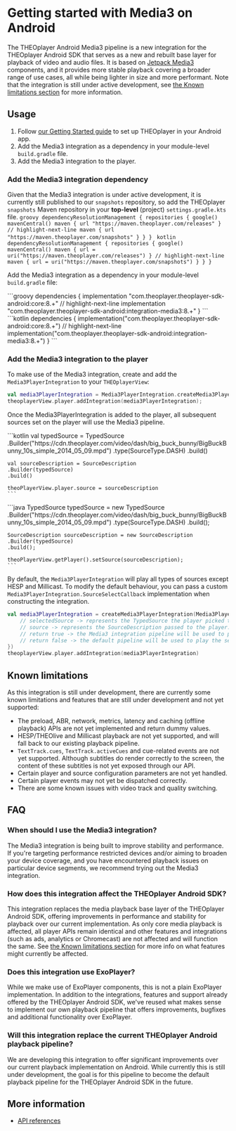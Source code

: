 
# Getting started with Media3 on Android

The THEOplayer Android Media3 pipeline is a new integration for the THEOplayer Android SDK that serves as a new and rebuilt base layer for playback of video and audio files.
It is based on [Jetpack Media3](https://developer.android.com/media/media3) components, and it provides more stable playback covering a broader range of use cases, all while being lighter in size and more performant.
Note that the integration is still under active development, see [the Known limitations section](#known-limitations) for more information.

## Usage

1. Follow [our Getting Started guide](../../../getting-started/01-sdks/02-android/00-getting-started.mdx)
   to set up THEOplayer in your Android app.
2. Add the Media3 integration as a dependency in your module-level `build.gradle` file.
3. Add the Media3 integration to the player.

### Add the Media3 integration dependency

Given that the Media3 integration is under active development, it is currently still published to our `snapshots` repository, so add the THEOplayer `snapshots` Maven repository in your **top-level** (project) `settings.gradle.kts` file.
    <Tabs queryString="lang">
       <!-- prettier-ignore-start -->
       <TabItem value="groovy" label="Groovy">
        ```groovy
        dependencyResolutionManagement {
            repositories {
                google()
                mavenCentral()
                maven { url "https://maven.theoplayer.com/releases" }
                // highlight-next-line
                maven { url "https://maven.theoplayer.com/snapshots" }
            }
        }
        ```
        </TabItem>
        <TabItem value="kotlin" label="Kotlin">
        ```kotlin
        dependencyResolutionManagement {
            repositories {
                google()
                mavenCentral()
                maven { url = uri("https://maven.theoplayer.com/releases") }
                // highlight-next-line
                maven { url = uri("https://maven.theoplayer.com/snapshots") }
            }
        }
        ```
        </TabItem>
        <!-- prettier-ignore-end -->
    </Tabs>

Add the Media3 integration as a dependency in your module-level `build.gradle` file:

<Tabs queryString="lang">
  <!-- prettier-ignore-start -->
  <TabItem value="groovy" label="Groovy">
    ```groovy
    dependencies {
      implementation "com.theoplayer.theoplayer-sdk-android:core:8.+"
      // highlight-next-line
      implementation "com.theoplayer.theoplayer-sdk-android:integration-media3:8.+"
    }
    ```
  </TabItem>
  <TabItem value="kotlin" label="Kotlin">
    ```kotlin
    dependencies {
      implementation("com.theoplayer.theoplayer-sdk-android:core:8.+")
      // highlight-next-line
      implementation("com.theoplayer.theoplayer-sdk-android:integration-media3:8.+")
    }
    ```
  </TabItem>
  <!-- prettier-ignore-end -->
</Tabs>

### Add the Media3 integration to the player

To make use of the Media3 integration, create and add the `Media3PlayerIntegration` to your `THEOplayerView`:

```kotlin
val media3PlayerIntegration = Media3PlayerIntegration.createMedia3PlayerIntegration();
theoplayerView.player.addIntegration(media3PlayerIntegration);
```

Once the Media3PlayerIntegration is added to the player, all subsequent sources set on the player will use the Media3 pipeline.

<Tabs queryString="lang">
  <!-- prettier-ignore-start -->
  <TabItem value="kotlin" label="Kotlin">
    ```kotlin
    val typedSource = TypedSource
    .Builder("https://cdn.theoplayer.com/video/dash/big_buck_bunny/BigBuckBunny_10s_simple_2014_05_09.mpd")
    .type(SourceType.DASH)
    .build()

    val sourceDescription = SourceDescription
    .Builder(typedSource)
    .build()

    theoPlayerView.player.source = sourceDescription
    ```

  </TabItem>
  <TabItem value="java" label="Java">
    ```java
    TypedSource typedSource = new TypedSource
    .Builder("https://cdn.theoplayer.com/video/dash/big_buck_bunny/BigBuckBunny_10s_simple_2014_05_09.mpd")
    .type(SourceType.DASH)
    .build();

    SourceDescription sourceDescription = new SourceDescription
    .Builder(typedSource)
    .build();

    theoPlayerView.getPlayer().setSource(sourceDescription);
    ```
  </TabItem>
  <!-- prettier-ignore-end -->
</Tabs>

By default, the `Media3PlayerIntegration` will play all types of sources except HESP and Millicast.
To modify the default behaviour, you can pass a custom `Media3PlayerIntegration.SourceSelectCallback` implementation
when constructing the integration.

```kotlin
val media3PlayerIntegration = createMedia3PlayerIntegration(Media3PlayerIntegration.SourceSelectCallback { selectedSource, source ->
    // selectedSource -> represents the TypedSource the player picked to play.
    // source -> represents the SourceDescription passed to the player.
    // return true -> the Media3 integration pipeline will be used to play the selected source.
    // return false -> the default pipeline will be used to play the selected source.
})
theoplayerView.player.addIntegration(media3PlayerIntegration)
```

## Known limitations

As this integration is still under development, there are currently some known limitations and features that are still under development and not yet supported:
- The preload, ABR, network, metrics, latency and caching (offline playback) APIs are not yet implemented and return dummy values.
- HESP/THEOlive and Millicast playback are not yet supported, and will fall back to our existing playback pipeline.
- `TextTrack.cues`, `TextTrack.activeCues` and cue-related events are not yet supported. Although subtitles do render correctly to the screen, the content of these subtitles is not yet exposed through our API.
- Certain player and source configuration parameters are not yet handled.
- Certain player events may not yet be dispatched correctly.
- There are some known issues with video track and quality switching.

## FAQ

### When should I use the Media3 integration?

The Media3 integration is being built to improve stability and performance. If you're targeting performance restricted devices and/or aiming to broaden your device coverage, and you have encountered playback issues on particular device segments, we recommend trying out the Media3 integration.

### How does this integration affect the THEOplayer Android SDK?

This integration replaces the media playback base layer of the THEOplayer Android SDK, offering improvements in performance and stability for playback over our current implementation. As only core media playback is affected, all player APIs remain identical and other features and integrations (such as ads, analytics or Chromecast) are not affected and will function the same. See [the Known limitations section](#known-limitations) for more info on what features might currently be affected.

### Does this integration use ExoPlayer?

While we make use of ExoPlayer components, this is not a plain ExoPlayer implementation. In addition to the integrations, features and support already offered by the THEOplayer Android SDK, we've reused what makes sense to implement our own playback pipeline that offers improvements, bugfixes and additional functionality over ExoPlayer.

### Will this integration replace the current THEOplayer Android playback pipeline?

We are developing this integration to offer significant improvements over our current playback implementation on Android. While currently this is still under development, the goal is for this pipeline to become the default playback pipeline for the THEOplayer Android SDK in the future.

## More information

- [API references](pathname:///theoplayer/v8/api-reference/android/com/theoplayer/android/api/media3/package-summary.html)
